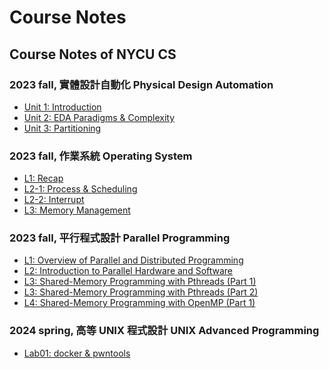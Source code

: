 Course Notes
===

Course Notes of NYCU CS
---


<Steps>

### 2023 fall, 實體設計自動化 Physical Design Automation

- [Unit 1: Introduction](course-notes/pda/pda_1.mdx)
- [Unit 2: EDA Paradigms & Complexity](course-notes/pda/pda_2.mdx)
- [Unit 3: Partitioning](course-notes/pda/pda_3.mdx)

### 2023 fall, 作業系統 Operating System
- [L1: Recap](course-notes/os/os_1.mdx)
- [L2-1: Process & Scheduling](course-notes/os/os_2_1.mdx)
- [L2-2: Interrupt](course-notes/os/os_2_2.mdx)
- [L3: Memory Management](course-notes/os/os_3.mdx)

### 2023 fall, 平行程式設計 Parallel Programming
- [L1: Overview of Parallel and Distributed Programming](course-notes/pp/pp_1.mdx)
- [L2: Introduction to Parallel Hardware and Software](course-notes/pp/pp_2.mdx)
- [L3: Shared-Memory Programming with Pthreads (Part 1)](course-notes/pp/pp_3_1.mdx)
- [L3: Shared-Memory Programming with Pthreads (Part 2)](course-notes/pp/pp_3_2.mdx)
- [L4: Shared-Memory Programming with OpenMP (Part 1)](course-notes/pp/pp_4.mdx)

### 2024 spring, 高等 UNIX 程式設計 UNIX Advanced Programming
- [Lab01: docker & pwntools](course-notes/unix/unix_1.mdx)

</Steps>
